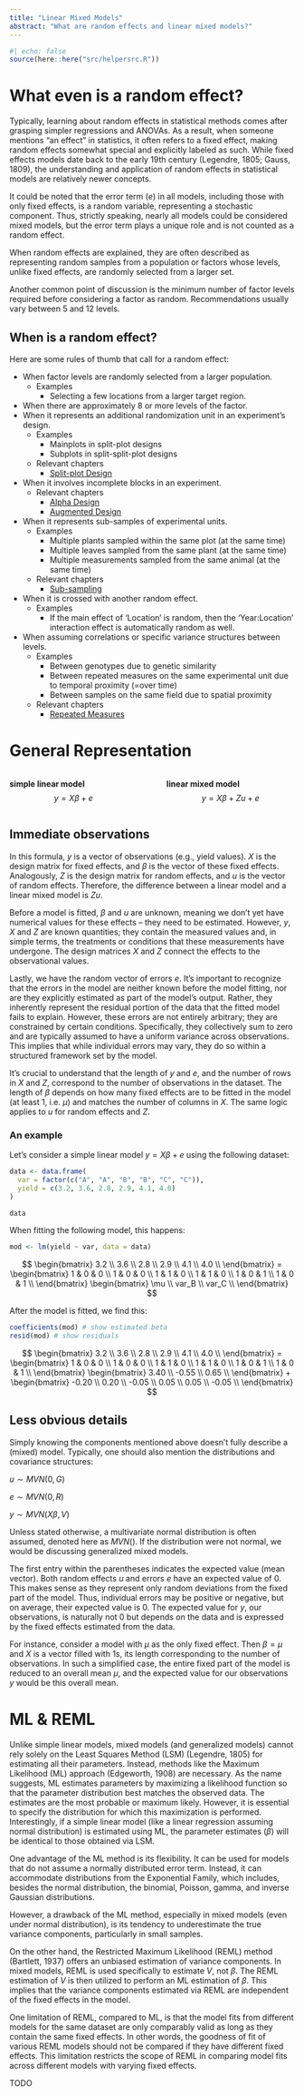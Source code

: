 ```yaml
---
title: "Linear Mixed Models"
abstract: "What are random effects and linear mixed models?"
---
```


```r
#| echo: false
source(here::here("src/helpersrc.R"))
```

# What even is a random effect?

Typically, learning about random effects in statistical methods comes after grasping simpler regressions and ANOVAs. As a result, when someone mentions "an effect" in statistics, it often refers to a fixed effect, making random effects somewhat special and explicitly labeled as such. While fixed effects models date back to the early 19th century (Legendre, 1805; Gauss, 1809), the understanding and application of random effects in statistical models are relatively newer concepts. 

It could be noted that the error term ($e$) in all models, including those with only fixed effects, is a random variable, representing a stochastic component. Thus, strictly speaking, nearly all models could be considered mixed models, but the error term plays a unique role and is not counted as a random effect.

When random effects are explained, they are often described as representing random samples from a population or factors whose levels, unlike fixed effects, are randomly selected from a larger set.

Another common point of discussion is the minimum number of factor levels required before considering a factor as random. Recommendations usually vary between 5 and 12 levels.

## When is a random effect?

Here are some rules of thumb that call for a random effect:

* When factor levels are randomly selected from a larger population.
  * Examples
    * Selecting a few locations from a larger target region.
* When there are approximately 8 or more levels of the factor. 
* When it represents an additional randomization unit in an experiment's design.
  * Examples
    * Mainplots in split-plot designs
    * Subplots in split-split-plot designs
  * Relevant chapters
    * [Split-plot Design](../exan/simple/splitplot_gomezgomez1984.qmd)
* When it involves incomplete blocks in an experiment.
  * Relevant chapters 
    * [Alpha Design](../exan/simple/alpha_johnwilliams1995.qmd)
    * [Augmented Design](../exan/simple/augm_petersen1994.qmd)
* When it represents sub-samples of experimental units.
  * Examples
    * Multiple plants sampled within the same plot (at the same time)
    * Multiple leaves sampled from the same plant (at the same time)
    * Multiple measurements sampled from the same animal (at the same time)
  * Relevant chapters
    * [Sub-sampling](https://schmidtpaul.github.io/DSFAIR/subsampling_Piepho1997.html)
* When it is crossed with another random effect. 
  * Examples
    * If the main effect of 'Location' is random, then the 'Year:Location' interaction effect is automatically random as well.
* When assuming correlations or specific variance structures between levels.
  * Examples
    * Between genotypes due to genetic similarity
    * Between repeated measures on the same experimental unit due to temporal proximity (=over time)
    * Between samples on the same field due to spatial proximity
  * Relevant chapters
    * [Repeated Measures](https://schmidtpaul.github.io/DSFAIR/Repeated_RCBD_PiephoEdmondson2018.html)
    
# General Representation

::: columns
::: {.column width="49%"}
**simple linear model**
$$y = X\beta + e$$
:::

::: {.column width="2%"}
:::

::: {.column width="49%"}
**linear mixed model**
$$y = X\beta + Zu + e$$
:::
:::

## Immediate observations

In this formula, $y$ is a vector of observations (e.g., yield values). $X$ is the design matrix for fixed effects, and $\beta$ is the vector of these fixed effects. Analogously, $Z$ is the design matrix for random effects, and $u$ is the vector of random effects. Therefore, the difference between a linear model and a linear mixed model is $Zu$.

Before a model is fitted, $\beta$ and $u$ are unknown, meaning we don't yet have numerical values for these effects – they need to be estimated. However, $y$, $X$ and $Z$ are known quantities; they contain the measured values and, in simple terms, the treatments or conditions that these measurements have undergone. The design matrices $X$ and $Z$ connect the effects to the observational values.

Lastly, we have the random vector of errors $e$. It's important to recognize that the errors in the model are neither known before the model fitting, nor are they explicitly estimated as part of the model's output. Rather, they inherently represent the residual portion of the data that the fitted model fails to explain. However, these errors are not entirely arbitrary; they are constrained by certain conditions. Specifically, they collectively sum to zero and are typically assumed to have a uniform variance across observations. This implies that while individual errors may vary, they do so within a structured framework set by the model.

It's crucial to understand that the length of $y$ and $e$, and the number of rows in $X$ and $Z$, correspond to the number of observations in the dataset. The length of $\beta$ depends on how many fixed effects are to be fitted in the model (at least 1, i.e. $\mu$) and matches the number of columns in $X$. The same logic applies to $u$ for random effects and $Z$.

### An example

Let's consider a simple linear model $y = X\beta + e$ using the following dataset:

```r
data <- data.frame(
  var = factor(c("A", "A", "B", "B", "C", "C")),
  yield = c(3.2, 3.6, 2.8, 2.9, 4.1, 4.0)
)
```

```r
data
```

When fitting the following model, this happens:

```r
mod <- lm(yield ~ var, data = data)
```

$$
\begin{bmatrix}
3.2 \\
3.6 \\
2.8 \\
2.9 \\
4.1 \\
4.0 \\
\end{bmatrix}
=
\begin{bmatrix}
1 & 0 & 0 \\
1 & 0 & 0 \\
1 & 1 & 0 \\
1 & 1 & 0 \\
1 & 0 & 1 \\
1 & 0 & 1 \\
\end{bmatrix}
\begin{bmatrix}
\mu \\
var_B \\
var_C \\
\end{bmatrix}
$$

After the model is fitted, we find this:

```r
coefficients(mod) # show estimated beta
resid(mod) # show residuals
```

$$
\begin{bmatrix}
3.2 \\
3.6 \\
2.8 \\
2.9 \\
4.1 \\
4.0 \\
\end{bmatrix}
=
\begin{bmatrix}
1 & 0 & 0 \\
1 & 0 & 0 \\
1 & 1 & 0 \\
1 & 1 & 0 \\
1 & 0 & 1 \\
1 & 0 & 1 \\
\end{bmatrix}
\begin{bmatrix}
3.40 \\
-0.55 \\
0.65 \\
\end{bmatrix}
+
\begin{bmatrix}
-0.20 \\
0.20 \\
-0.05 \\
0.05 \\
0.05 \\
-0.05 \\
\end{bmatrix}
$$

## Less obvious details

Simply knowing the components mentioned above doesn't fully describe a (mixed) model. Typically, one should also mention the distributions and covariance structures:

$u \sim MVN(0, G)$

$e \sim MVN(0, R)$

$y \sim MVN(X\beta, V)$

Unless stated otherwise, a multivariate normal distribution is often assumed, denoted here as $MVN()$. If the distribution were not normal, we would be discussing generalized mixed models.

The first entry within the parentheses indicates the expected value (mean vector). Both random effects $u$ and errors $e$ have an expected value of 0. This makes sense as they represent only random deviations from the fixed part of the model. Thus, individual errors may be positive or negative, but on average, their expected value is 0. The expected value for $y$, our observations, is naturally not 0 but depends on the data and is expressed by the fixed effects estimated from the data.

For instance, consider a model with $\mu$ as the only fixed effect. Then $\beta = \mu$ and $X$ is a vector filled with 1s, its length corresponding to the number of observations. In such a simplified case, the entire fixed part of the model is reduced to an overall mean $\mu$, and the expected value for our observations $y$ would be this overall mean.

# ML & REML

Unlike simple linear models, mixed models (and generalized models) cannot rely solely on the Least Squares Method (LSM) (Legendre, 1805) for estimating all their parameters. Instead, methods like the Maximum Likelihood (ML) approach (Edgeworth, 1908) are necessary. As the name suggests, ML estimates parameters by maximizing a likelihood function so that the parameter distribution best matches the observed data. The estimates are the most probable or maximum likely. However, it is essential to specify the distribution for which this maximization is performed. Interestingly, if a simple linear model (like a linear regression assuming normal distribution) is estimated using ML, the parameter estimates ($\beta$) will be identical to those obtained via LSM.

One advantage of the ML method is its flexibility. It can be used for models that do not assume a normally distributed error term. Instead, it can accommodate distributions from the Exponential Family, which includes, besides the normal distribution, the binomial, Poisson, gamma, and inverse Gaussian distributions.

However, a drawback of the ML method, especially in mixed models (even under normal distribution), is its tendency to underestimate the true variance components, particularly in small samples.

On the other hand, the Restricted Maximum Likelihood (REML) method (Bartlett, 1937) offers an unbiased estimation of variance components. In mixed models, REML is used specifically to estimate $V$, not $\beta$. The REML estimation of $V$ is then utilized to perform an ML estimation of $\beta$. This implies that the variance components estimated via REML are independent of the fixed effects in the model.

One limitation of REML, compared to ML, is that the model fits from different models for the same dataset are only comparably valid as long as they contain the same fixed effects. In other words, the goodness of fit of various REML models should not be compared if they have different fixed effects. This limitation restricts the scope of REML in comparing model fits across different models with varying fixed effects.

TODO